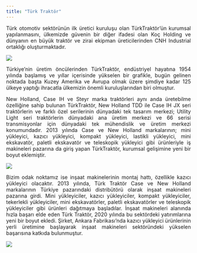 ```yaml
---
title: "Türk Traktör"
---
```


::: {style="text-align: justify;"}
Türk otomotiv sektörünün ilk üretici kuruluşu olan TürkTraktör’ün kurumsal yapılanmasını, ülkemizde güvenin bir diğer ifadesi olan Koç Holding ve dünyanın en büyük traktör ve zirai ekipman üreticilerinden CNH Industrial ortaklığı oluşturmaktadır.
:::

![](company.jpg){fig-align="center"}

::: {style="text-align: justify;"}
Türkiye’nin üretim öncülerinden TürkTraktör, endüstriyel hayatına 1954 yılında başlamış ve yıllar içerisinde yükselen bir grafikle, bugün gelinen noktada başta Kuzey Amerika ve Avrupa olmak üzere şimdiye kadar 125 ülkeye yaptığı ihracatla ülkemizin önemli kuruluşlarından biri olmuştur.
:::

::: {style="text-align: justify;"}
New Holland, Case IH ve Steyr marka traktörleri aynı anda üretebilme özelliğine sahip bulunan TürkTraktör, New Holland TDD ile Case IH JX seri traktörlerin ve farklı özel serilerinin dünyadaki tek tasarım merkezi; Utility Light seri traktörlerin dünyadaki ana üretim merkezi ve 66 serisi transmisyonlar için dünyadaki tek mühendislik ve üretim merkezi konumundadır. 2013 yılında Case ve New Holland markalarının; mini yükleyici, kazıcı yükleyici, kompakt yükleyici, lastikli yükleyici, mini ekskavatör, paletli ekskavatör ve teleskopik yükleyici gibi ürünleriyle iş makineleri pazarına da giriş yapan TürkTraktör, kurumsal gelişimine yeni bir boyut eklemiştir.
:::

![](tlb1.jpg){fig-align="center"}

::: {style="text-align: justify;"}
Bizim odak noktamız ise inşaat makinelerinin montaj hattı, özellikle kazıcı yükleyici olacaktır. 2013 yılında, Türk Traktör Case ve New Holland markalarının Türkiye pazarındaki distribütörü olarak inşaat makineleri pazarına girdi. Mini yükleyiciler, kazıcı yükleyiciler, kompakt yükleyiciler, tekerlekli yükleyiciler, mini ekskavatörler, paletli ekskavatörler ve teleskopik yükleyiciler gibi ürünleri dağıtmaya başladılar. İnşaat makineleri alanında hızla başarı elde eden Türk Traktör, 2020 yılında bu sektördeki yatırımlarına yeni bir boyut ekledi. Şirket, Ankara Fabrikası'nda kazıcı yükleyici ürünlerinin yerli üretimine başlayarak inşaat makineleri sektöründeki yükselen başarısına katkıda bulunmuştur.
:::

![](tlb2.jpg){fig-align="center"}
